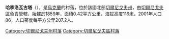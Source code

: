 {{coord|51|18|28|N|30|41|30|E|scale:100000|display=title}}

'''哈季洛瓦古塔'''（{{lang-uk|Хатилова Гута}}），是[[烏克蘭|烏克蘭]]的村落，位於該國北部[[切爾尼戈夫州|切爾尼戈夫州]]，由[[切爾尼戈夫區|切爾尼戈夫區]]負責管轄，始建於1859年，面積0.42平方公里，海拔高度116米，2001年人口86，人口密度每平方公里207.2人。

[[Category:切爾尼戈夫州村落|Category:切爾尼戈夫州村落]]
[[Category:切爾尼戈夫區村落|Category:切爾尼戈夫區村落]]


{{Chernihiv-geo-stub}}